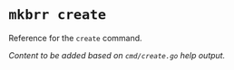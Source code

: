# `mkbrr create`

Reference for the `create` command.

*Content to be added based on `cmd/create.go` help output.*
